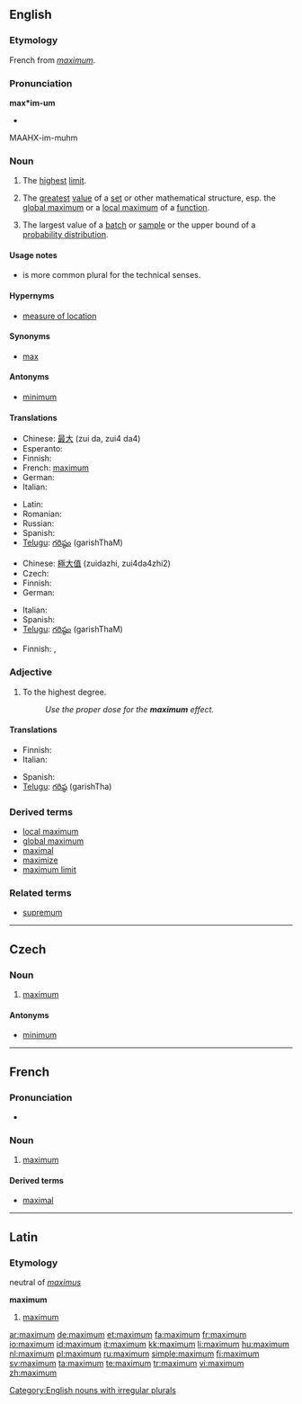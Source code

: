 {{wikipedia}}
{{also|Maximum}}
==English==

===Etymology===
French from {{etyl|la}} ''[[#Latin|maximum]]''.

===Pronunciation===
'''max*im-um'''
* {{audio|en-uk-maximum.ogg|Audio (UK)}}
MAAHX-im-muhm

===Noun===
{{en-noun|maxima|pl2=maximums}}

# The [[high|highest]] [[limit]].
# {{mathematics}} The [[great]]est [[value]] of a [[set]] or other mathematical structure, esp. the [[global maximum]] or a [[local maximum]] of a [[function]].
# {{statistics}} The largest value of a [[batch]] or [[sample]] or the upper bound of a [[probability distribution]].

====Usage notes====
* {{term|maxima|Maxima}} is more common plural for the technical senses.

====Hypernyms====
* {{sense|statistics}} [[measure of location]]

====Synonyms====
* [[max]]

====Antonyms====
* [[minimum]]

====Translations====
{{trans-top|highest limit}}
* Chinese: [[最]][[大]] (zui da, zui4 da4)
* Esperanto: {{t|eo|maksimumo|xs=Esperanto}}
* Finnish: {{t+|fi|maksimi}}
* French: [[maximum'French|maximum]]
* German: {{t+|de|Maximum|n}}
* Italian: {{t+|it|massimo|m}}
{{trans-mid}}
* Latin: {{t-|la|maximum}}
* Romanian: {{t-|ro|maximum}}
* Russian: {{t+|ru|максимум|m|tr=máksimum}}
* Spanish: {{t+|es|máximo}}
* [[Telugu]]: [[గరిష్ఠం]] (garishThaM)
{{trans-bottom}}

{{trans-top|math: greatest value}}
* Chinese: [[極]][[大]][[值]] (zuidazhi, zui4da4zhi2)
* Czech: {{t-|cs|maximum|n}}
* Finnish: {{t+|fi|maksimi}}
* German: {{t+|de|Maximum|n}}
{{trans-mid}}
* Italian: {{t+|it|massimo|m}}
* Spanish: {{t+|es|máximo}}
* [[Telugu]]: [[గరిష్ఠం]] (garishThaM)
{{trans-bottom}}

{{trans-top|statistics: largest value of a batch}}
* Finnish: {{t|fi|maksimiarvo}}, {{t-|fi|suurin}} {{t+|fi|arvo}}
{{trans-mid}}
{{trans-bottom}}

===Adjective===
{{en-adj|-}}

# To the highest degree.
#: ''Use the proper dose for the '''maximum''' effect.''

====Translations====
{{trans-top|highest degree}}
* Finnish: {{t+|fi|maksimi|alt=maksimi-}}
* Italian: {{t+|it|massimo|m}}
{{trans-mid}}
* Spanish: {{t+|es|máximo}}
* [[Telugu]]: [[గరిష్ఠ]] (garishTha)
{{trans-bottom}}

===Derived terms===
* [[local maximum]]
* [[global maximum]]
* [[maximal]]
* [[maximize]]
* [[maximum limit]]

===Related terms===
* [[supremum]]

[[Category:English nouns with irregular plurals]]

----

==Czech==

===Noun===
{{cs-noun|g=n}}

# [[#English|maximum]]

====Antonyms====
* [[minimum]]

----

==French==

===Pronunciation===
* {{audio|Fr-maximum.ogg|Audio}}

===Noun===
{{fr-noun|m}}

# [[#English|maximum]]

====Derived terms====
* [[maximal#French|maximal]]

----

==Latin==
{{la-attention}}

===Etymology===
neutral of ''[[maximus]]''

'''maximum'''
# [[#Noun|maximum]]

[[ar:maximum]]
[[de:maximum]]
[[et:maximum]]
[[fa:maximum]]
[[fr:maximum]]
[[io:maximum]]
[[id:maximum]]
[[it:maximum]]
[[kk:maximum]]
[[li:maximum]]
[[hu:maximum]]
[[nl:maximum]]
[[pl:maximum]]
[[ru:maximum]]
[[simple:maximum]]
[[fi:maximum]]
[[sv:maximum]]
[[ta:maximum]]
[[te:maximum]]
[[tr:maximum]]
[[vi:maximum]]
[[zh:maximum]]